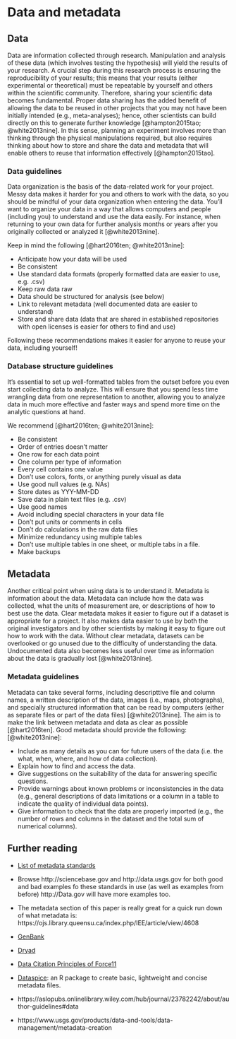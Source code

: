 # Data and metadata {#data}

## Data

Data are information collected through research. Manipulation and analysis of these data (which involves testing the hypothesis) will yield the results of your research. A crucial step during this research process is ensuring the reproducibility of your results; this means that your results (either experimental or theoretical) must be repeatable by yourself and others within the scientific community. Therefore, sharing your scientific data becomes fundamental. Proper data sharing has the added benefit of allowing the data to be reused in other projects that you may not have been initially intended (e.g., meta-analyses); hence, other scientists can build directly on this to generate further knowledge 
[@hampton2015tao; @white2013nine].
In this sense, planning an experiment involves more than thinking through the physical manipulations required, but also requires thinking about how to store and share the data and metadata that will enable others to reuse that information effectively
[@hampton2015tao].

### Data guidelines

Data organization is the basis of the data-related work for your project. Messy data makes it harder for you and others to work with the data, so you should be mindful of your data organization when entering the data. You’ll want to organize your data in a way that allows computers and people (including you) to understand and use the data easily. For instance, when returning to your own data for further analysis months or years after you originally collected or analyzed it [@white2013nine].

Keep in mind the following [@hart2016ten; @white2013nine]:

* Anticipate how your data will be used
* Be consistent
* Use standard data formats (properly formatted data are easier to use, e.g. .csv)
* Keep raw data raw
* Data should be structured for analysis (see below)
* Link to relevant metadata (well documented data are easier to understand)
* Store and share data (data that are shared in established repositories with open licenses is easier for others to find and use)

Following these recommendations makes it easier for anyone to reuse your data, including yourself!

### Database structure guidelines

It’s essential to set up well-formatted tables from the outset before you even start collecting data to analyze. 
This will ensure that you spend less time wrangling data from one representation to another, allowing you to analyze data in much more effective and faster ways and spend more time on the analytic questions at hand.

We recommend [@hart2016ten; @white2013nine]:

* Be consistent
* Order of entries doesn’t matter
* One row for each data point
* One column per type of information
* Every cell contains one value
* Don’t use colors, fonts, or anything purely visual as data
* Use good null values (e.g. NAs)
* Store dates as YYY-MM-DD
* Save data in plain text files (e.g. .csv)
* Use good names
* Avoid including special characters in your data file
* Don’t put units or comments in cells
* Don't do calculations in the raw data files
* Minimize redundancy using multiple tables
* Don’t use multiple tables in one sheet, or multiple tabs in a file.
* Make backups

## Metadata

Another critical point when using data is to understand it. Metadata is information about the data. Metadata can include how the data was collected, what the units of measurement are, or descriptions of how to best use the data. Clear metadata makes it easier to figure out if a dataset is appropriate for a project. It also makes data easier to use by both the original investigators and by other scientists by making it easy to figure out how to work with the data. Without clear metadata, datasets can be overlooked or go unused due to the difficulty of understanding the data. Undocumented data also becomes less useful over time as information about the data is gradually lost [@white2013nine]. 

### Metadata guidelines

Metadata can take several forms, including descripttive file and column names, a written description of the data, images (i.e., maps, photographs), and specially structured information that can be read by computers (either as separate files or part of the data files) [@white2013nine]. The aim is to make the link between metadata and data as clear as possible [@hart2016ten]. 
Good metadata should provide the following:
[@white2013nine]:

* Include as many details as you can for future users of the data (i.e. the what, when, where, and how of data collection).
* Explain how to find and access the data.
* Give suggestions on the suitability of the data for answering specific questions.
* Provide warnings about known problems or inconsistencies in the data (e.g., general descriptions of data limitations or a column in a table to indicate the quality of individual data points).
* Give information to check that the data are properly imported (e.g., the number of rows and columns in the dataset and the total sum of numerical columns).

## Further reading

* [List of metadata standards](http://www.dcc.ac.uk/resources/metadata-standards/list)

* Browse http://sciencebase.gov and http://data.usgs.gov for both good and bad examples fo these standards in use (as well as examples from before)  http://Data.gov will have more examples too.

* The metadata section of this paper is really great for a quick run down of what metadata is: https://ojs.library.queensu.ca/index.php/IEE/article/view/4608

* [GenBank](http://www.ncbi.nlm.nih.gov/ genbank/) 

* [Dryad](http://datadryad.org/)

* [Data Citation Principles of Force11](https://www.force11.org/datacitationprinciples)

* [Dataspice](https://github.com/ropenscilabs/dataspice): an R package to create basic, lightweight and concise metadata files.

* https://aslopubs.onlinelibrary.wiley.com/hub/journal/23782242/about/author-guidelines#data

* https://www.usgs.gov/products/data-and-tools/data-management/metadata-creation


